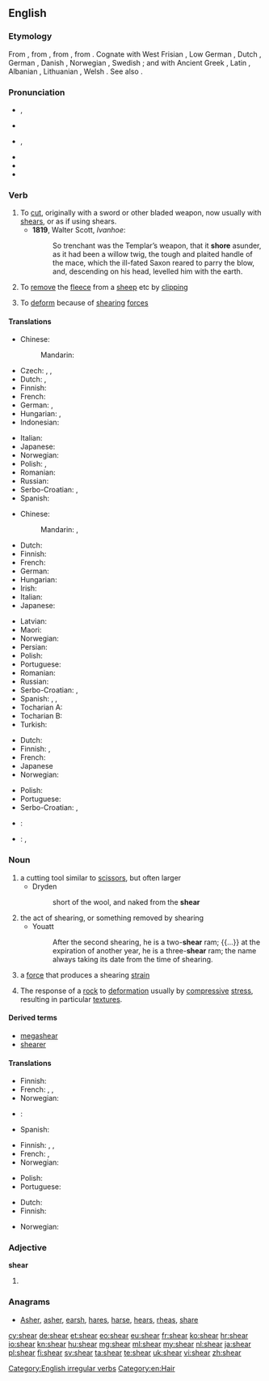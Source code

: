 ==English==
{{wikipedia}}

===Etymology===
From {{etyl|enm|en}} {{term|sheren|lang=enm}}, from {{etyl|ang|en}} {{term|scieran|lang=ang}}, from {{etyl|gem-pro|en}} {{term/t|gem-pro|*skeraną}}, from {{etyl|ine-pro|en}} {{term/t|ine-pro|*(s)ker-||to cut}}. Cognate with West Frisian {{term|skeare|lang=fy}}, Low German {{term|scheren|lang=nds}}, Dutch {{term|scheren|lang=nl}}, German {{term|scheren|lang=de}}, Danish {{term|skære|lang=da}}, Norwegian {{term|skjære|lang=no}}, Swedish {{term|skära|lang=sv}}; and {{qualifier|from Indo-European}} with Ancient Greek {{term|κείρω||I cut off|tr=keirō|lang=grc|sc=polytonic}}, Latin {{term|caro||flesh|lang=la}}, Albanian {{term|harr||to cut, to mow|lang=sq}}, Lithuanian {{term|skìrti||separate|lang=lt}}, Welsh {{term|ysgar||separate|lang=cy}}. See also {{l/en|sharp}}.

===Pronunciation===
* {{a|UK}} {{IPA|/ʃɪə(ɹ)/}}, {{X-SAMPA|/SI(r)/}}
* {{rhymes|ɪə(ɹ)}}
* {{a|US}} {{IPA|/ʃiɹ/}}, {{X-SAMPA|/Sir/}}
* {{rhymes|iɹ}}
* {{audio|en-us-sheer.ogg|Audio (US)}}
* {{homophones|lang=en|sheer}}

===Verb===
{{en-verb|shears|shearing|'''[[sheared]]''' ''or'' '''[[shore]]'''|'''[[shorn]] '''or''' [[sheared]]'''}}

# To [[cut]], originally with a sword or other bladed weapon, now usually with [[shears]], or as if using shears.
#* '''1819''', Walter Scott, ''Ivanhoe'':
#*: So trenchant was the Templar’s weapon, that it '''shore''' asunder, as it had been a willow twig, the tough and plaited handle of the mace, which the ill-fated Saxon reared to parry the blow, and, descending on his head, levelled him with the earth.
# To [[remove]] the [[fleece]] from a [[sheep]] etc by [[clipping]]
# {{context|physics|lang=en}} To [[deform]] because of [[shearing]] [[force]]s

====Translations====
{{trans-top|to cut}}
* Chinese:
*: Mandarin: {{t|cmn|切|tr=qiè|sc=Hani}}
* Czech: {{t-|cs|stříhat}}, {{t-|cs|ostříhat}}, {{t-|cs|ustřihnout}}
* Dutch: {{t+|nl|afsnijden}}, {{t+|nl|knippen}}
* Finnish: {{t-|fi|viiltää}}
* French: {{t+|fr|couper}}
* German: {{t+|de|abschneiden}}, {{t+|de|schneiden}}
* Hungarian: {{t+|hu|vág}}, {{t+|hu|levág}}
* Indonesian: {{t+|id|memotong}}
{{trans-mid}}
* Italian: {{t+|it|tagliare}}
* Japanese: {{t+|ja|切る|tr=きる, kiru}}
* Norwegian: {{t+|no|klippe}}
* Polish: {{t+|pl|ciąć}}, {{t+|pl|ścinać}}
* Romanian: {{t-|ro|tunde}}
* Russian: {{t+|ru|резать|tr=rézatʹ|sc=Cyrl}}
* Serbo-Croatian: {{t-|sh|исећи|sc=Cyrl}}, {{t-|sh|iseći}}
* Spanish: {{t-|es|cizallar}}
{{trans-bottom}}

{{trans-top|to remove the fleece from a sheep}}
* Chinese:
*: Mandarin: {{t|cmn|剪斷|sc=Hani}}, {{t|cmn|剪断|tr=jiǎnduàn|sc=Hani}}
* Dutch: {{t+|nl|scheren}}
* Finnish: {{t+|fi|keritä}}
* French: {{t+|fr|tondre}}
* German: {{t+|de|scheren}}
* Hungarian: {{t+|hu|megnyír}}
* Irish: {{t-|ga|lom}}
* Italian: {{t+|it|tosare}}
* Japanese: {{t+|ja|刈る|tr=かる, karu}}
{{trans-mid}}
* Latvian: {{t-|lv|cirpt}}
* Maori: {{t|mi|kutikuti}}
* Norwegian: {{t+|no|klippe}}
* Persian: {{t+|fa|کوتاه کردن|tr=kutâh kardan}}
* Polish: {{t-|pl|strzyc}}
* Portuguese: {{t|pt|tosar}}
* Romanian: {{t-|ro|tunde}}
* Russian: {{t+|ru|стричь|tr=stričʹ}}
* Serbo-Croatian: {{t-|sh|стригати|sc=Cyrl}}, {{t-|sh|strigati}}
* Spanish: {{t+|es|esquilar}}, {{t-|es|tonsurar}}, {{t+|es|tundir}}
* Tocharian A: {{tø|xto|wärk-}}
* Tocharian B: {{tø|txb|wārk-}}
* Turkish: {{t+|tr|kırkmak}}
{{trans-bottom}}

{{trans-top|to deform because of shearing forces}}
* Dutch: {{t-|nl|afschuiven}}
* Finnish: {{t+|fi|leikata}}, {{t-|fi|leikkautua}}
* French: {{t+|fr|cisailler}}
* Japanese {{t-|ja|剪断|tr=せんだんする, sendan suru|alt=剪断する}}
* Norwegian: {{t+|no|klippe}}
{{trans-mid}}
* Polish: {{t+|pl|ścinać}}
* Portuguese: {{t-|pt|cisalhar}}
* Serbo-Croatian: {{t-|sh|извити|sc=Cyrl}}, {{t-|sh|izviti}}
{{trans-bottom}}

{{checktrans-top}}
* {{ttbc|it}}: {{t|it|spezzare}}
{{trans-mid}}
* {{ttbc|ko}}: {{t|ko|썰다|tr=sseolda|sc=Kore}}, {{t|ko|자르다|tr=jareuda|sc=Kore}}
{{trans-bottom}}

===Noun===
{{en-noun}}

# a cutting tool similar to [[scissors]], but often larger
#* Dryden
#*: short of the wool, and naked from the '''shear'''
# the act of shearing, or something removed by shearing
#* Youatt
#*: After the second shearing, he is a two-'''shear''' ram; {{...}} at the expiration of another year, he is a three-'''shear''' ram; the name always taking its date from the time of shearing.
# {{context|physics|lang=en}} a [[force]] that produces a shearing [[strain]]
# {{context|geology|lang=en}} The response of a [[rock]] to [[deformation]] usually by [[compressive]] [[stress]], resulting in particular [[texture]]s.

====Derived terms====
* [[megashear]]
* [[shearer]]

====Translations====
{{trans-top|a cutting tool similar to scissors}}
* Finnish: {{t-|fi|keritsimet|p}}
* French: {{t|fr|cisailles|f-p}}, {{t|fr|cisaille|f}}, {{t|fr|tondeuse|f}}
* Norwegian: {{t-|no|bøylesaks|c}}
{{trans-mid}}
* {{ttbc|pt}}: {{tø|pt|[[tesoura]] [[para]] [[poda]]}}
* Spanish: {{t-|es|cizalla|f}}
{{trans-bottom}}

{{trans-top|the act of shearing, or something removed by shearing}}
* Finnish: {{t+|fi|leikkaus}}, {{t+|fi|leike}}, {{t-|fi|leikkuu}}
* French: {{t|fr|tonte|f}}, {{t|fr|tondaison|f}}
* Norwegian: {{t-|no|klipp|m}}
{{trans-mid}}
* Polish: {{t-|pl|ścinanie|n}}
* Portuguese: {{t-|pt|poda}}
{{trans-bottom}}

{{trans-top|a force that produces a shearing strain}}
* Dutch: {{t-|nl|afschuifkracht|m}}
* Finnish: {{t-|fi|leikkausvoima}}
{{trans-mid}}
* Norwegian: {{t-|no|klipp|n}}
{{trans-bottom}}

===Adjective===
'''shear'''

# {{misspelling of|sheer}}

===Anagrams===
* [[Asher#English|Asher]], [[asher#English|asher]], [[earsh#English|earsh]], [[hares#English|hares]], [[harse#English|harse]], [[hears#English|hears]], [[rheas#English|rheas]], [[share#English|share]]

[[Category:English irregular verbs]]
[[Category:en:Hair]]

[[cy:shear]]
[[de:shear]]
[[et:shear]]
[[eo:shear]]
[[eu:shear]]
[[fr:shear]]
[[ko:shear]]
[[hr:shear]]
[[io:shear]]
[[kn:shear]]
[[hu:shear]]
[[mg:shear]]
[[ml:shear]]
[[my:shear]]
[[nl:shear]]
[[ja:shear]]
[[pl:shear]]
[[fi:shear]]
[[sv:shear]]
[[ta:shear]]
[[te:shear]]
[[uk:shear]]
[[vi:shear]]
[[zh:shear]]
